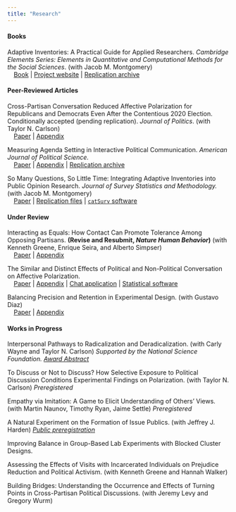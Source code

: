 ```yaml
---
title: "Research"
---
```



#### **Books**

Adaptive Inventories: A Practical Guide for Applied Researchers. *Cambridge Elements Series: Elements in Quantitative and Computational Methods for the Social Sciences*. (with Jacob M. Montgomery)\
$\;\;\;$ [Book](https://www.cambridge.org/core/elements/abs/adaptive-inventories/56F7F734D6A22261D7BD2887CA9E8F97){target="_blank"} | [Project website](https://catsurv.com/){target="_blank"} | [Replication archive](https://codeocean.com/capsule/2685679/tree/v2){target="_blank"}

#### **Peer-Reviewed Articles**

Cross-Partisan Conversation Reduced Affective Polarization for Republicans and Democrats Even After the Contentious 2020 Election. Conditionally accepted (pending replication). *Journal of Politics*. (with Taylor N. Carlson)\
$\;\;\;$ [Paper](files/rossiter_carlson_threat_contact_letter.pdf){target="_blank"} | [Appendix](files/rossiter_carlson_threat_contact_appendix.pdf){target="_blank"}

Measuring Agenda Setting in Interactive Political Communication. *American Journal of Political Science.*\
$\;\;\;$ [Paper](files/agenda_setting.pdf){target="_blank"} | [Appendix](files/agenda_setting_appendix.pdf){target="_blank"} | [Replication archive](https://doi.org/10.7910/DVN/MYM5OB){target="_blank"}

So Many Questions, So Little Time: Integrating Adaptive Inventories into Public Opinion Research. *Journal of Survey Statistics and Methodology.* (with Jacob M. Montgomery) \
$\;\;\;$ [Paper](https://doi.org/10.1093/jssam/smz027){target="_blank"} | [Replication files](https://doi.org/10.7910/DVN/BRJAPZ){target="_blank"} | [`catSurv` software](https://cran.r-project.org/package=catSurv){target="_blank"}


#### **Under Review**

Interacting as Equals: How Contact Can Promote Tolerance Among Opposing Partisans. **(Revise and Resubmit, *Nature Human Behavior*)** (with Kenneth Greene, Enrique Seira, and Alberto Simpser)\
$\;\;\;$ [Paper](files/equalstatuscontact.pdf){target="_blank"} | [Appendix](files/equalstatuscontact_appendix.pdf){target="_blank"}

The Similar and Distinct Effects of Political and Non-Political Conversation on Affective Polarization.\
$\;\;\;$ [Paper](files/conversations.pdf){target="_blank"} | [Appendix](files/conversations_appendix.pdf){target="_blank"} | [Chat application](https://chatter-washu.herokuapp.com/){target="_blank"} | [Statistical software](https://github.com/erossiter/blockclustr){target="_blank"}

Balancing Precision and Retention in Experimental Design. (with Gustavo Diaz) \
$\;\;\;$ [Paper](files/precision.pdf){target="_blank"} | [Appendix](files/precision_appendix.pdf){target="_blank"}


#### **Works in Progress**

Interpersonal Pathways to Radicalization and Deradicalization. (with Carly Wayne and Taylor N. Carlson) *Supported by the National Science Foundation.* [*Award Abstract*](https://www.nsf.gov/awardsearch/showAward?AWD_ID=2241835&HistoricalAwards=false){target="_blank"} 

To Discuss or Not to Discuss? How Selective Exposure to Political Discussion Conditions Experimental Findings on Polarization. (with Taylor N. Carlson) *Preregistered*

Empathy via Imitation: A Game to Elicit Understanding of Others' Views. (with Martin Naunov, Timothy Ryan, Jaime Settle) *Preregistered*

A Natural Experiment on the Formation of Issue Publics. (with Jeffrey J. Harden) [*Public preregistration*](https://osf.io/y9m6b/){target="_blank"}

Improving Balance in Group-Based Lab Experiments with Blocked Cluster Designs.

Assessing the Effects of Visits with Incarcerated Individuals on Prejudice Reduction and Political Activism. (with Kenneth Greene and Hannah Walker)

Building Bridges: Understanding the Occurrence and Effects of Turning Points in Cross-Partisan Political Discussions. (with Jeremy Levy and Gregory Wurm)

<!-- How to Conduct Group Discussion Experiments Online. -->


